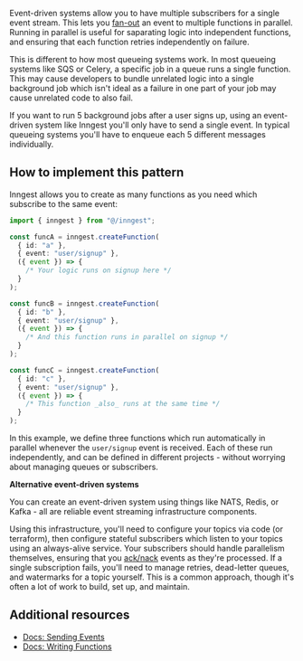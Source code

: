 Event-driven systems allow you to have multiple subscribers for a single event stream.  This lets you [fan-out](https://en.wikipedia.org/wiki/Fan-out_(software)#Message-oriented_middleware) an event to multiple functions in parallel.  Running in parallel is useful for saparating logic into independent functions, and ensuring that each function retries independently on failure.

This is different to how most queueing systems work.  In most queueing systems like SQS or Celery, a specific job in a queue runs a single function.  This may cause developers to bundle unrelated logic into a single background job which isn't ideal as a failure in one part of your job may cause unrelated code to also fail.

If you want to run 5 background jobs after a user signs up, using an event-driven system like Inngest you'll only have to send a single event.  In typical queueing systems you'll have to enqueue each 5 different messages individually.

## How to implement this pattern

Inngest allows you to create as many functions as you need which subscribe to the same event:

```typescript
import { inngest } from "@/inngest";

const funcA = inngest.createFunction(
  { id: "a" },
  { event: "user/signup" },
  ({ event }) => {
    /* Your logic runs on signup here */
  }
);

const funcB = inngest.createFunction(
  { id: "b" },
  { event: "user/signup" },
  ({ event }) => {
    /* And this function runs in parallel on signup */
  }
);

const funcC = inngest.createFunction(
  { id: "c" },
  { event: "user/signup" },
  ({ event }) => {
    /* This function _also_ runs at the same time */
  }
);
```

In this example, we define three functions which run automatically in parallel whenever the `user/signup` event is received.  Each of these run independently, and can be defined in different projects - without worrying about managing queues or subscribers.

**Alternative event-driven systems**

You can create an event-driven system using things like NATS, Redis, or Kafka - all are reliable event streaming infrastructure components.

Using this infrastructure, you'll need to configure your topics via code (or terraform), then configure stateful subscribers which listen to your topics using an always-alive service.  Your subscribers should handle parallelism themselves, ensuring that you [ack/nack](https://nats-io.gitbook.io/legacy-nats-docs/nats-streaming-server-aka-stan/developing-with-stan/acknowledgements) events as they're processed.  If a single subscription fails, you'll need to manage retries, dead-letter queues, and watermarks for a topic yourself. This is a common approach, though it's often a lot of work to build, set up, and maintain.

## Additional resources

* [Docs: Sending Events](/docs/events?ref=patterns)
* [Docs: Writing Functions](/docs/functions?ref=patterns)
